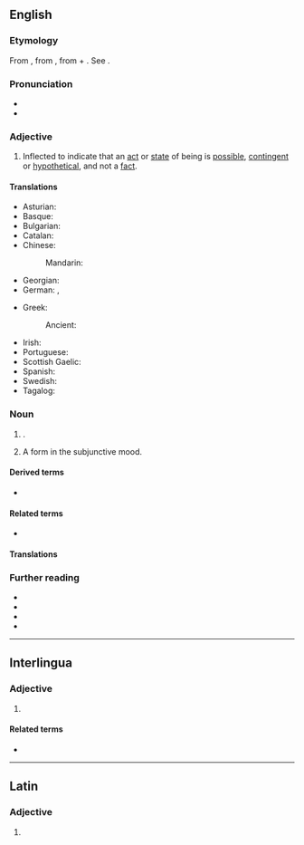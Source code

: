 ==English==

===Etymology===
From {{bor|en|la|subjunctīvus||serving to join, connecting, in grammar applies to the subjunctive mode}}, from {{m|la|subjungere||to add, join, subjoin}}, from {{m|la|sub||under}} + {{m|la|jungere||to join, yoke}}. See {{m|en|join}}.

===Pronunciation===
* {{IPA|en|/səbˈdʒʌŋktɪv/}}
* {{audio|en|LL-Q1860 (eng)-Vealhurl-subjunctive.wav|Audio (RP)}}

===Adjective===
{{examples|sense=usages of verbs inflected in the subjunctive mood|examples=* ''So '''[[be]]''' it''.
* ''I wouldn’t do it if I '''were''' you.''
* '''''Were''' I a younger man, I would have fought back.''
* ''I insisted that he '''leave''' immediately.''
}}
{{en-adj|-}}

# {{lb|en|grammar|of a verb}} Inflected to indicate that an [[act]] or [[state]] of being is [[possible]], [[contingent]] or [[hypothetical]], and not a [[fact]].

====Translations====
{{trans-top|possible, contingent, or hypothetical; not a fact}}
* Asturian: {{t|ast|suxuntivu}}
* Basque: {{t|eu|subjuntibo}}
* Bulgarian: {{t|bg|подчинителен}}
* Catalan: {{t+|ca|subjuntiu}}
* Chinese:
*: Mandarin: {{t+|cmn|虚拟}}
* Georgian: {{t|ka|კავშირებითი}}
* German: {{t|de|subjunktiv}}, {{t|de|subjunktivisch}}
{{trans-mid}}
* Greek:
*: Ancient: {{t|grc|ὑποτακτικός}}
* Irish: {{t|ga|foshuiteach}}
* Portuguese: {{t+|pt|conjuntivo|m}}
* Scottish Gaelic: {{t|gd|fo-leantach}}
* Spanish: {{t+|es|subjuntivo}}
* Swedish: {{t-needed|sv}}
* Tagalog: {{t|tl|pasakali}}
{{trans-bottom}}

===Noun===
{{en-noun|~}}

# {{lb|en|grammar|uncountable}} {{ellipsis of|en|subjunctive mood}}.
# {{lb|en|countable}} A form in the subjunctive mood.

====Derived terms====
* {{l|en|subjunctive mood}}

====Related terms====
* {{l|en|subjoin}}

====Translations====
{{trans-see|subjunctive mood}}

===Further reading===
* {{pedia|Subjunctive mood}}
* {{pedia|English subjunctive}}
* {{R:Webster 1913}}
* {{R:Century 1911}}

----

==Interlingua==

===Adjective===
{{head|ia|adjective}}

# {{l|en|subjunctive}}

====Related terms====
* {{l|ia|subjunctivo}}

----

==Latin==

===Adjective===
{{la-adj-form|subjūnctīve}}

# {{inflection of|la|subjūnctīvus||voc|m|s}}